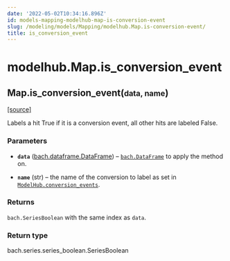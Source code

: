 ```yaml
---
date: '2022-05-02T10:34:16.896Z'
id: models-mapping-modelhub-map-is-conversion-event
slug: /modeling/models/Mapping/modelhub.Map.is-conversion-event/
title: is_conversion_event
---
```


# modelhub.Map.is_conversion_event

<div class="method">

<h2 class="signature-method"><span class="additional-name">Map.</span><span class="name">is_conversion_event(</span><small class="parameter-list"><span class="parameter" id="data">data</span>, <span class="parameter" id="name">name</span></small>)</h2>


&#8203;<span class="view-source">[[source]](https://github.com/objectiv/objectiv-analytics/blob/main/modelhub/modelhub/map.py)</span>

<div class="content">

Labels a hit True if it is a conversion event, all other hits are labeled False.


### Parameters

* **`data`** ([bach.dataframe.DataFrame](/docs/modeling/bach/api-reference/DataFrame/bach.DataFrame/#bach.DataFrame)) – [`bach.DataFrame`](/docs/modeling/bach/api-reference/DataFrame/bach.DataFrame/#bach.DataFrame) to apply the method on.

* **`name`** (str) – the name of the conversion to label as set in
[`ModelHub.conversion_events`](/docs/modeling/modelhub-api-reference/ModelHub/modelhub.ModelHub.conversion-events/#modelhub.ModelHub.conversion-events).



### Returns

`bach.SeriesBoolean` with the same index as `data`.



### Return type

bach.series.series_boolean.SeriesBoolean



</div>

</div>
